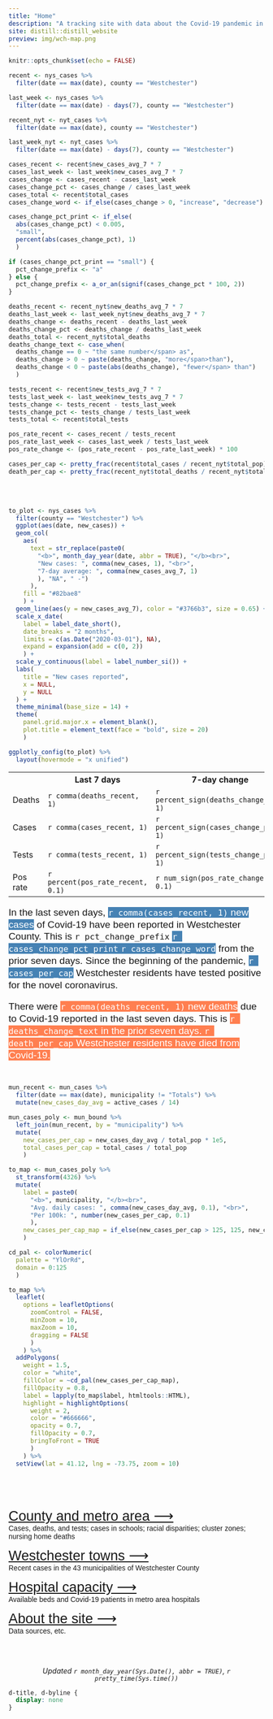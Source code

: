 ---
title: "Home"
description: "A tracking site with data about the Covid-19 pandemic in Westchester County, NY. Includes cases by municipality as well as Covid-19 data for hospitals, schools, and nursing homes."
site: distill::distill_website
preview: img/wch-map.png
---

```{r setup, include=FALSE}
knitr::opts_chunk$set(echo = FALSE)
```

```{r calc-key-metrics}
recent <- nys_cases %>% 
  filter(date == max(date), county == "Westchester")

last_week <- nys_cases %>% 
  filter(date == max(date) - days(7), county == "Westchester")

recent_nyt <- nyt_cases %>% 
  filter(date == max(date), county == "Westchester")

last_week_nyt <- nyt_cases %>% 
  filter(date == max(date) - days(7), county == "Westchester")

cases_recent <- recent$new_cases_avg_7 * 7
cases_last_week <- last_week$new_cases_avg_7 * 7
cases_change <- cases_recent - cases_last_week
cases_change_pct <- cases_change / cases_last_week
cases_total <- recent$total_cases
cases_change_word <- if_else(cases_change > 0, "increase", "decrease")

cases_change_pct_print <- if_else(
  abs(cases_change_pct) < 0.005,
  "small",
  percent(abs(cases_change_pct), 1)
  )

if (cases_change_pct_print == "small") {
  pct_change_prefix <- "a"
} else {
  pct_change_prefix <- a_or_an(signif(cases_change_pct * 100, 2))
}

deaths_recent <- recent_nyt$new_deaths_avg_7 * 7
deaths_last_week <- last_week_nyt$new_deaths_avg_7 * 7
deaths_change <- deaths_recent - deaths_last_week
deaths_change_pct <- deaths_change / deaths_last_week
deaths_total <- recent_nyt$total_deaths
deaths_change_text <- case_when(
  deaths_change == 0 ~ "the same number</span> as",
  deaths_change > 0 ~ paste(deaths_change, "more</span>than"),
  deaths_change < 0 ~ paste(abs(deaths_change), "fewer</span> than")
  )

tests_recent <- recent$new_tests_avg_7 * 7
tests_last_week <- last_week$new_tests_avg_7 * 7
tests_change <- tests_recent - tests_last_week
tests_change_pct <- tests_change / tests_last_week
tests_total <- recent$total_tests

pos_rate_recent <- cases_recent / tests_recent
pos_rate_last_week <- cases_last_week / tests_last_week
pos_rate_change <- (pos_rate_recent - pos_rate_last_week) * 100

cases_per_cap <- pretty_frac(recent$total_cases / recent_nyt$total_pop)
death_per_cap <- pretty_frac(recent_nyt$total_deaths / recent_nyt$total_pop)
```

<br>
<br>

```{r county_case_bar, layout="l-body-outset"}
to_plot <- nys_cases %>% 
  filter(county == "Westchester") %>% 
  ggplot(aes(date, new_cases)) +
  geom_col(
    aes(
      text = str_replace(paste0(
        "<b>", month_day_year(date, abbr = TRUE), "</b><br>",
        "New cases: ", comma(new_cases, 1), "<br>",
        "7-day average: ", comma(new_cases_avg_7, 1)
        ), "NA", " -")
      ),
    fill = "#82bae8"
    ) +
  geom_line(aes(y = new_cases_avg_7), color = "#3766b3", size = 0.65) +
  scale_x_date(
    label = label_date_short(),
    date_breaks = "2 months",
    limits = c(as.Date("2020-03-01"), NA),
    expand = expansion(add = c(0, 2))
    ) +
  scale_y_continuous(label = label_number_si()) +
  labs(
    title = "New cases reported",
    x = NULL,
    y = NULL
  ) +
  theme_minimal(base_size = 14) +
  theme(
    panel.grid.major.x = element_blank(),
    plot.title = element_text(face = "bold", size = 20)
    )

ggplotly_config(to_plot) %>% 
  layout(hovermode = "x unified")
```

<div class="index-row l-page">
  <div class = "index-column-l l-page">
  
<table class = "key-metric-t" style="width=300;">
  <tr>
    <th class = "t-left"></th>
    <th class = "t-right">Last 7 days</th>
    <th class = "t-right">7-day change</th>
    <th class = "t-right">Total</th>
  </tr>
  <tr>
    <td class = "t-left">Deaths</td>
    <td class = "t-right">`r comma(deaths_recent, 1)`</td>
    <td class = "t-right">`r percent_sign(deaths_change_pct, 1)`</td>
    <td class = "t-right">`r comma(deaths_total, 1)`</td>
  </tr>
  <tr>
    <td class = "t-left">Cases</td>
    <td class = "t-right">`r comma(cases_recent, 1)`</td>
    <td class = "t-right">`r percent_sign(cases_change_pct, 1)`</td>
    <td class = "t-right">`r comma(cases_total, 1)`</td>
  </tr>
  <tr>
    <td class = "t-left">Tests</td>
    <td class = "t-right">`r comma(tests_recent, 1)`</td>
    <td class = "t-right">`r percent_sign(tests_change_pct, 1)`</td>
    <td class = "t-right">`r label_number_si(0.01)(tests_total)`</td>
    
  </tr>
    <tr>
    <td class = "t-left">Pos rate</td>
    <td class = "t-right">`r percent(pos_rate_recent, 0.1)`</td>
    <td class = "t-right">`r num_sign(pos_rate_change, 0.1)`</td>
    <td class = "t-right"></td>
  </tr>
  
</table>
  </div>

  <div class = "index-column-r l-page" style = "font-size:1.2rem;line-height:1.2em;font-family:'IBM Plex Sans', sans-serif;">

In the last seven days, <span style = "color:white;background-color:steelblue;">`r comma(cases_recent, 1)` new cases</span> of Covid-19 have been reported in Westchester County. This is `r pct_change_prefix` <span style = "color:white;background-color:steelblue;">`r cases_change_pct_print` `r cases_change_word`</span> from the prior seven days. Since the beginning of the pandemic, <span style = "color:white;background-color:steelblue;">`r cases_per_cap`</span> Westchester residents have tested positive for the novel coronavirus.

There were <span style = "color:white;background-color:coral;">`r comma(deaths_recent, 1)` new deaths</span> due to Covid-19 reported in the last seven days. This is <span style = "color:white;background-color:coral;">`r deaths_change_text` in the prior seven days. <span style = "color:white;background-color:coral;">`r death_per_cap`</span> Westchester residents have died from Covid-19.
  </div>
</div>

<br>

<div class="index-row l-page">
  <div class="index-column-l l-page">
```{r mun_per_capita_map, out.height="500px", out.width="400px"}
mun_recent <- mun_cases %>%
  filter(date == max(date), municipality != "Totals") %>%
  mutate(new_cases_day_avg = active_cases / 14)

mun_cases_poly <- mun_bound %>%
  left_join(mun_recent, by = "municipality") %>%
  mutate(
    new_cases_per_cap = new_cases_day_avg / total_pop * 1e5,
    total_cases_per_cap = total_cases / total_pop
    )

to_map <- mun_cases_poly %>% 
  st_transform(4326) %>% 
  mutate(
    label = paste0(
      "<b>", municipality, "</b><br>",
      "Avg. daily cases: ", comma(new_cases_day_avg, 0.1), "<br>",
      "Per 100k: ", number(new_cases_per_cap, 0.1)
      ),
    new_cases_per_cap_map = if_else(new_cases_per_cap > 125, 125, new_cases_per_cap)
    )

cd_pal <- colorNumeric(
  palette = "YlOrRd",
  domain = 0:125
  )

to_map %>%
  leaflet(
    options = leafletOptions(
      zoomControl = FALSE,
      minZoom = 10,
      maxZoom = 10,
      dragging = FALSE
      )
    ) %>%
  addPolygons(
    weight = 1.5,
    color = "white",
    fillColor = ~cd_pal(new_cases_per_cap_map),
    fillOpacity = 0.8,
    label = lapply(to_map$label, htmltools::HTML),
    highlight = highlightOptions(
      weight = 2,
      color = "#666666",
      opacity = 0.7,
      fillOpacity = 0.7,
      bringToFront = TRUE
      )
    ) %>%
  setView(lat = 41.12, lng = -73.75, zoom = 10)
```
  </div>

  <div class="index-column-r l-page">
</br>
</br>
</br>
    <div style = "font-family:'IBM Plex Sans', sans-serif;">
<span style = "font-size:1.7rem;">
[County and metro area &#10230;](county.html)
</span></br>
Cases, deaths, and tests; cases in schools; racial disparities; cluster zones; nursing home deaths

<span style = "font-size:1.7rem;">
[Westchester towns &#10230;](municipality.html)
</span></br>
Recent cases in the 43 municipalities of Westchester County

<span style = "font-size:1.7rem;">
[Hospital capacity &#10230;](hospital.html)
</span>
</br>
Available beds and Covid-19 patients in metro area hospitals

<span style = "font-size:1.7rem;">
[About the site &#10230;](about.html)
</span></br>
Data sources, etc.
    </div>
  </div>
</div>

<br>
<br>

<p style="text-align: center;">*Updated `r month_day_year(Sys.Date(), abbr = TRUE)`, `r pretty_time(Sys.time())`*</p>

```{css}
d-title, d-byline {
  display: none
}
```

